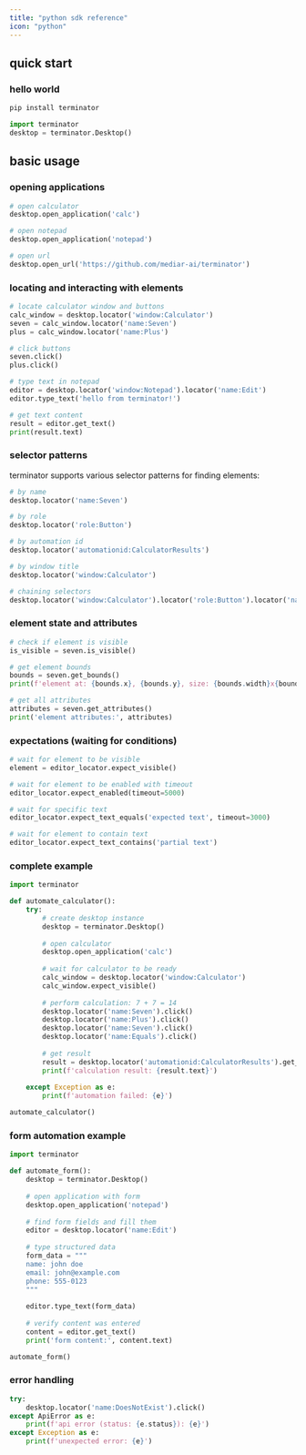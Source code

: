 ```yaml
---
title: "python sdk reference"
icon: "python"
---
```


## quick start

### hello world

```bash
pip install terminator
```

```python
import terminator
desktop = terminator.Desktop()
```

## basic usage

### opening applications

```python
# open calculator
desktop.open_application('calc')

# open notepad
desktop.open_application('notepad')

# open url
desktop.open_url('https://github.com/mediar-ai/terminator')
```

### locating and interacting with elements

```python
# locate calculator window and buttons
calc_window = desktop.locator('window:Calculator')
seven = calc_window.locator('name:Seven')
plus = calc_window.locator('name:Plus')

# click buttons
seven.click()
plus.click()

# type text in notepad
editor = desktop.locator('window:Notepad').locator('name:Edit')
editor.type_text('hello from terminator!')

# get text content
result = editor.get_text()
print(result.text)
```

### selector patterns

terminator supports various selector patterns for finding elements:

```python
# by name
desktop.locator('name:Seven')

# by role
desktop.locator('role:Button')

# by automation id
desktop.locator('automationid:CalculatorResults')

# by window title
desktop.locator('window:Calculator')

# chaining selectors
desktop.locator('window:Calculator').locator('role:Button').locator('name:Seven')
```

### element state and attributes

```python
# check if element is visible
is_visible = seven.is_visible()

# get element bounds
bounds = seven.get_bounds()
print(f'element at: {bounds.x}, {bounds.y}, size: {bounds.width}x{bounds.height}')

# get all attributes
attributes = seven.get_attributes()
print('element attributes:', attributes)
```

### expectations (waiting for conditions)

```python
# wait for element to be visible
element = editor_locator.expect_visible()

# wait for element to be enabled with timeout
editor_locator.expect_enabled(timeout=5000)

# wait for specific text
editor_locator.expect_text_equals('expected text', timeout=3000)

# wait for element to contain text
editor_locator.expect_text_contains('partial text')
```

### complete example

```python
import terminator

def automate_calculator():
    try:
        # create desktop instance
        desktop = terminator.Desktop()
        
        # open calculator
        desktop.open_application('calc')
        
        # wait for calculator to be ready
        calc_window = desktop.locator('window:Calculator')
        calc_window.expect_visible()
        
        # perform calculation: 7 + 7 = 14
        desktop.locator('name:Seven').click()
        desktop.locator('name:Plus').click()
        desktop.locator('name:Seven').click()
        desktop.locator('name:Equals').click()
        
        # get result
        result = desktop.locator('automationid:CalculatorResults').get_text()
        print(f'calculation result: {result.text}')
        
    except Exception as e:
        print(f'automation failed: {e}')

automate_calculator()
```

### form automation example

```python
import terminator

def automate_form():
    desktop = terminator.Desktop()
    
    # open application with form
    desktop.open_application('notepad')
    
    # find form fields and fill them
    editor = desktop.locator('name:Edit')
    
    # type structured data
    form_data = """
    name: john doe
    email: john@example.com
    phone: 555-0123
    """
    
    editor.type_text(form_data)
    
    # verify content was entered
    content = editor.get_text()
    print('form content:', content.text)

automate_form()
```

### error handling

```python
try:
    desktop.locator('name:DoesNotExist').click()
except ApiError as e:
    print(f'api error (status: {e.status}): {e}')
except Exception as e:
    print(f'unexpected error: {e}')
```
